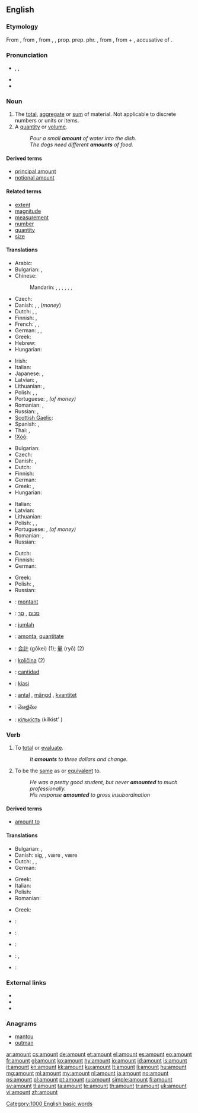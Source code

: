 ==English==
{{wikipedia|Quantity}}

===Etymology===
From {{etyl|enm}} {{term|amounten|lang=enm||to mount up to, come up to, signify}}, from {{etyl|fro}} {{term|amounter|lang=fro||to amount to}}, from {{term|amunt|lang=fro}}, {{term|amont|lang=fro||uphill, upward}}, prop. prep. phr. {{term|a mont|lang=fro||toward or to a mountain or heap}}, from {{etyl|la}} {{term|ad montem|lang=la}}, from {{term|ad|lang=la||to}} + {{term|montem|lang=la}}, accusative of {{term|mons|lang=la||mountain}}.

===Pronunciation===
* {{enPR|ə.mount'}}, {{IPA|/əˈmaʊnt/}}, {{SAMPA|/@"maUnt/}}
* {{audio|en-us-amount.ogg|Audio (US)}}
* {{rhymes|aʊnt}}

===Noun===
{{en-noun}}

# The [[total]], [[aggregate]] or [[sum]] of material.  Not applicable to discrete numbers or units or items.
# A [[quantity]] or [[volume]].
#: ''Pour a small '''amount''' of water into the dish.''
#: ''The dogs need different '''amounts''' of food.''
<!-- wrong.  not applicable to discrete elements. # The [[number]] of elements in a [[set]]. -->

====Derived terms====
* [[principal amount]]
* [[notional amount]]

====Related terms====
* [[extent]]
* [[magnitude]]
* [[measurement]]
* [[number]]
* [[quantity]]
* [[size]]

====Translations====
{{trans-top|total or sum of items}}
* Arabic: {{t|ar|مبلغ|m|tr=mablagh}}
* Bulgarian: {{t+|bg|сума}},  {{t+|bg|сбор}}
* Chinese:
*: Mandarin: {{t-|cmn|數量|sc=Hani}},  {{t-|cmn|数量|tr=shùliàng|sc=Hani}},  {{t-|cmn|量|tr=liàng|sc=Hani}},  {{t-|cmn|數字|sc=Hani}},  {{t-|cmn|数字|tr=shùzì|sc=Hani}},  {{t-|cmn|額|sc=Hani}},  {{t-|cmn|额|tr=é|sc=Hani}}
* Czech: {{t+|cs|množství|n}}
* Danish: {{t+|da|antal|n}}, {{t|da|sum|c}}, {{t|da|beløb|n}} (''money'')
* Dutch: {{t+|nl|hoeveelheid|f}}, {{t+|nl|bedrag|n}}, {{t+|nl|saldo|n}}
* Finnish: {{t+|fi|määrä}}, {{t+|fi|lukumäärä}}
* French: {{t|fr|quantité}}, {{t|fr|nombre}}, {{t|fr|montant}}
* German: {{t+|de|Anzahl|f}}, {{t+|de|Menge|f}}, {{t+|de|Betrag|m}}
* Greek: {{t+|el|σύνολο|n|tr=sýnolo|Sc=Grek}}
* Hebrew: {{t+|he|סכום}}
* Hungarian: {{t+|hu|összeg}}
{{trans-mid}}
* Irish: {{t-|ga|suim|f|xs=Irish}}
* Italian: {{t|it|ammontare|m}}
* Japanese: {{t+|ja|量|tr=りょう, ryō}},  {{t+|ja|額|tr=がく, gaku}}
* Latvian: {{t|lv|summa|f}}, {{t|lv|daudzums|m}}
* Lithuanian: {{t|lt|suma|f}}, {{t|lt|kiekis|m}}
* Polish: {{t+|pl|ilość|f}}, {{t+|pl|liczba|f}}, {{t+|pl|kwota|f}}
* Portuguese: {{t+|pt|quantidade|f}}, {{t+|pt|quantia|f}} ''(of money)''
* Romanian: {{t|ro|sumă|f}}, {{t|ro|valoare|f}}
* Russian: {{t+|ru|количество|n|tr=kolíčestvo}},  {{t+|ru|сумма|f|tr=súmma}}
* [[Scottish Gaelic]]: {{t|gd|suim|f}}
* Spanish: {{t+|es|cantidad|f}},  {{t+|es|monto|m}}
* Thai: {{t+|th|จำนวนรวม}}, {{t+|th|รวม}}
* [[!Xóõ]]: {{tø|nmn|ʻǁnàhã}}
{{trans-bottom}}

{{trans-top|quantity or volume}}
* Bulgarian: {{t+|bg|количество|n|tr=kolíčestvo}}
* Czech: {{t+|cs|množství|n}}
* Danish: {{t|da|mål|n}}, {{t|da|mængde|c}}
* Dutch: {{t+|nl|hoeveelheid|f}}
* Finnish: {{t+|fi|määrä}}
* German: {{t+|de|Menge|f}}
* Greek: {{t|el|ποσότητα|f|tr=posótita|Sc=Grek}}, {{t+|el|ποσό|n|tr=posó|Sc=Grek}}
* Hungarian: {{t+|hu|mennyiség}}
{{trans-mid}}
* Italian: {{t|it|quantità}}
* Latvian: {{t|lv|daudzums|m}}
* Lithuanian: {{t|lt|kiekis|m}}
* Polish: {{t+|pl|ilość|f}}, {{t+|pl|liczba|f}}, {{t+|pl|kwota|f}}
* Portuguese: {{t+|pt|quantidade|f}}, {{t+|pt|quantia|f}} ''(of money)''
* Romanian: {{t|ro|cantitate|f}}, {{t|ro|măsură|f}}
* Russian: {{t+|ru|количество|n|tr=kolíčestvo}}
{{trans-bottom}}

{{trans-top|number of elements in a set}}
* Dutch: {{t+|nl|aantal|f}}
* Finnish: {{t+|fi|lukumäärä}}
* German: {{t+|de|Anzahl|f}}
{{trans-mid}}
* Greek: {{t+|el|σύνολο|n|tr=sýnolo|Sc=Grek}}
* Polish: {{t+|pl|ilość|f}}, {{t+|pl|liczba|f}}
* Russian: {{t+|ru|количество|n|tr=kolíčestvo}}
{{trans-bottom}}

{{checktrans-top}}
* {{ttbc|fr}}: [[montant]] {{m}}
* {{ttbc|he}}: [[סכום]] {{m}}, [[סך]] {{m}}
* {{ttbc|id}}: [[jumlah]]
* {{ttbc|ia}}: [[amonta]], [[quantitate]]
* {{ttbc|ja}}: [[合計]] (gōkei) (1); [[量]] (ryō) (2)
* {{ttbc|sl}}: [[količina]] {{f}} (2)
{{trans-mid}}
* {{ttbc|es}}: [[cantidad]] {{f}}
* {{ttbc|sw}}: [[kiasi]]
* {{ttbc|sv}}: [[antal]] {{n}}, [[mängd]] {{c}}, [[kvantitet]] {{c}}
* {{ttbc|te}}: [[మొత్తము]]
* {{ttbc|uk}}: [[кількість]] (kílkist' ) {{f}}
{{trans-bottom}}

===Verb===
{{en-verb}}  {{intransitive}}

# To [[total]] or [[evaluate]].
#: ''It '''amounts''' to three dollars and change.''
# To be the [[same]] as or [[equivalent]] to.
#: ''He was a pretty good student, but never '''amounted''' to much professionally.''
#: ''His response '''amounted''' to gross insubordination''

====Derived terms====
* [[amount to]]

====Translations====
{{trans-top|to total or evaluate}}
* Bulgarian: {{t|bg|съставлявам}},  {{t|bg|възлизам на}}
* Danish: {{t|da|beløbe}} sig, {{t|da|løbe op}}, være {{t|da|det samme}}, være {{t|da|ensbetydende}}
* Dutch: {{t|nl|bedragen}}, {{t|nl|komen op}}, {{t|nl|uitkomen op}}
* German: {{t+|de|beträgt}}
{{trans-mid}}
* Greek: {{t|el|ανέρχομαι|tr=anérchomai|sc=Grek}}
* Italian: {{t|it|ammontare}}
* Polish: {{t|pl|wynieść}}
* Romanian: {{t|ro|evalua}}
{{trans-bottom}}

{{trans-top|to be the same as}}
* Greek: {{t|el|ισοδυναμώ|tr=isodynamó}}
{{trans-mid}}
{{trans-bottom}}

{{checktrans-top}}
* {{ttbc|bg}}: {{t|bg|достигам до}}
* {{ttbc|da}}: {{t+|da|blive}}
* {{ttbc|ja}}: {{t|ja|なる|tr=naru}}
{{trans-mid}}
* {{ttbc|pl}}: {{t|pl|wynieść}}, {{t|pl|być równoznacznym z}}
* {{ttbc|ro}}: {{t|ro|se ridica}}
{{trans-bottom}}

===External links===
* {{R:Webster 1913}}
* {{R:Century 1911}}
* {{R:OneLook}}

===Anagrams===
* [[mantou#English|mantou]]
* [[outman#English|outman]]

[[Category:1000 English basic words]]

[[ar:amount]]
[[cs:amount]]
[[de:amount]]
[[et:amount]]
[[el:amount]]
[[es:amount]]
[[eo:amount]]
[[fr:amount]]
[[gl:amount]]
[[ko:amount]]
[[hy:amount]]
[[io:amount]]
[[id:amount]]
[[is:amount]]
[[it:amount]]
[[kn:amount]]
[[kk:amount]]
[[ku:amount]]
[[lt:amount]]
[[li:amount]]
[[hu:amount]]
[[mg:amount]]
[[ml:amount]]
[[my:amount]]
[[nl:amount]]
[[ja:amount]]
[[no:amount]]
[[ps:amount]]
[[pl:amount]]
[[pt:amount]]
[[ru:amount]]
[[simple:amount]]
[[fi:amount]]
[[sv:amount]]
[[tl:amount]]
[[ta:amount]]
[[te:amount]]
[[th:amount]]
[[tr:amount]]
[[uk:amount]]
[[vi:amount]]
[[zh:amount]]